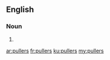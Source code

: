 ==English==

===Noun===
{{head|en|plural}}

# {{plural of|puller|lang=en|nocat=1}}

[[ar:pullers]]
[[fr:pullers]]
[[ku:pullers]]
[[my:pullers]]